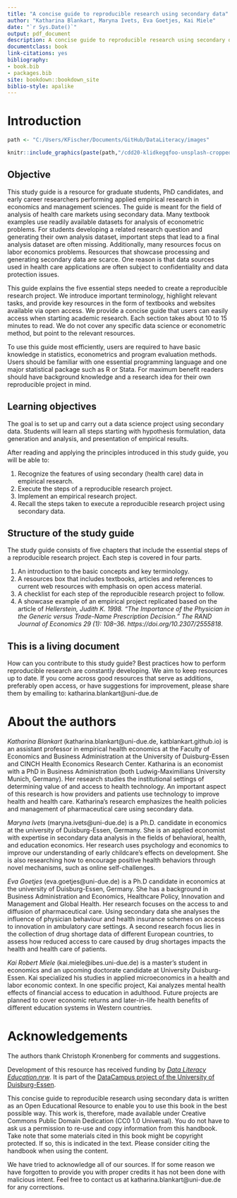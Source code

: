 ```yaml
--- 
title: "A concise guide to reproducible research using secondary data"
author: "Katharina Blankart, Maryna Ivets, Eva Goetjes, Kai Miele"
date: "`r Sys.Date()`"
output: pdf_document
description: A concise guide to reproducible research using secondary data in health economics and management
documentclass: book
link-citations: yes
bibliography:
- book.bib
- packages.bib
site: bookdown::bookdown_site
biblio-style: apalike
---
```



# Introduction {-}

```r
path <- "C:/Users/KFischer/Documents/GitHub/DataLiteracy/images"
```


```r
knitr::include_graphics(paste(path,"/cdd20-klidkegqfoo-unsplash-cropped.jpg",sep=""))
```

## Objective {-}

This study guide is a resource for graduate students, PhD candidates, and early career researchers performing applied empirical research in economics and management sciences. The guide is meant for the field of analysis of health care markets using secondary data. Many textbook examples use readily available datasets for analysis of econometric problems. For students developing a related research question and generating their own analysis dataset, important steps that lead to a final analysis dataset are often missing. Additionally, many resources focus on labor economics problems. Resources that showcase processing and generating secondary data are scarce. One reason is that data sources used in health care applications are often subject to confidentiality and data protection issues.


This guide explains the five essential steps needed to create a reproducible research project. We introduce important terminology, highlight relevant tasks, and provide key resources in the form of textbooks and websites available via open access. We provide a concise guide that users can easily access when starting academic research. Each section takes about 10 to 15 minutes to read. We do not cover any specific data science or econometric method, but point to the relevant resources.

To use this guide most efficiently, users are required to have basic knowledge in statistics, econometrics and program evaluation methods. Users should be familiar with one essential programming language and one major statistical package such as R or Stata. For maximum benefit readers should have background knowledge and a research idea for their own reproducible project in mind.

## Learning objectives {-}

The goal is to set up and carry out a data science project using secondary data. Students will learn all steps starting with hypothesis formulation, data generation and analysis, and presentation of empirical results.

After reading and applying the principles introduced in this study guide, you will be able to:

1. Recognize the features of using secondary (health care) data in empirical research.
2. Execute the steps of a reproducible research project.
3. Implement an empirical research project.
4. Recall the steps taken to execute a reproducible research project using secondary data.

## Structure of the study guide {-}

The study guide consists of five chapters that include the essential steps of a reproducible research project. Each step is covered in four parts.
  
1. An introduction to the basic concepts and key terminology. 
2. A resources box that includes textbooks, articles and references to current web resources with emphasis on open access material.
3. A checklist for each step of the reproducible research project to follow.
4. A showcase example of an empirical project replicated based on the article of *Hellerstein, Judith K. 1998. “The Importance of the Physician in the Generic versus Trade-Name Prescription Decision.” The RAND Journal of Economics 29 (1): 108–36. https://doi.org/10.2307/2555818*.


## This is a living document {-}

How can you contribute to this study guide? Best practices how to perform reproducible research are constantly developing. We aim to keep resources up to date. If you come across good resources that serve as additions, preferably open access, or have suggestions for improvement, please share them by emailing to: katharina.blankart@uni-due.de

# About the authors {-}

*Katharina Blankart* (katharina.blankart@uni-due.de, katblankart.github.io) is an assistant professor in empirical health economics at the Faculty of Economics and Business Administration at the University of Duisburg-Essen and CINCH Health Economics Research Center. Katharina is an economist with a PhD in Business Administration (both Ludwig-Maximilians University Munich, Germany). Her research studies the institutional settings of determining value of and access to health technology. An important aspect of this research is how providers and patients use technology to improve health and health care. Katharina's research emphasizes the health policies and management of pharmaceutical care using secondary data.

*Maryna Ivets* (maryna.ivets@uni-due.de) is a Ph.D. candidate in economics at the university of Duisburg-Essen, Germany. She is an applied economist with expertise in secondary data analysis in the fields of behavioral, health, and education economics. Her research uses psychology and economics to improve our understanding of early childcare’s effects on development. She is also researching how to encourage positive health behaviors through novel mechanisms, such as online self-challenges.

*Eva Goetjes* (eva.goetjes@uni-due.de) is a Ph.D candidate in economics at the university of Duisburg-Essen, Germany. She has a background in Business Administration and Economics, Healthcare Policy, Innovation and Management and Global Health. Her research focuses on the access to and diffusion of pharmaceutical care. Using secondary data she analyses the influence of physician behaviour and health insurance schemes on access to innovation in ambulatory care settings. A second research focus lies in the collection of drug shortage data of different European countries, to assess how reduced access to care caused by drug shortages impacts the health and health care of patients.    


*Kai Robert Miele* (kai.miele@ibes.uni-due.de) is a master’s student in economics and an upcoming doctorate candidate at University Duisburg-Essen. Kai specialized his studies in applied microeconomics in a health and labor economic context. In one specific project, Kai analyzes mental health effects of financial access to education in adulthood. Future projects are planned to cover economic returns and later-in-life health benefits of different education systems in Western countries.




# Acknowledgements {-}

The authors thank Christoph Kronenberg for comments and suggestions. 

Development of this resource has received funding by [*Data Literacy Education.nrw*](https://www.dh.nrw/aktuelles/ausschreibung). It is part of the [DataCampus project of the University of Duisburg-Essen](https://www.uni-due.de/ub/datacampus/index.php).

This concise guide to reproducible research using secondary data is written as an Open Educational Resource to enable you to use this book in the best possible way. This work is, therefore, made available under Creative Commons Public Domain Dedication (CC0 1.0 Universal). You do not have to ask us a permission to re-use and copy information from this handbook. Take note that some materials cited in this book might be copyright protected. If so, this is indicated in the text. Please consider citing the handbook when using the content.

We have tried to acknowledge all of our sources. If for some reason we have forgotten to provide you with proper credits it has not been done with malicious intent. Feel free to contact us at katharina.blankart@uni-due.de for any corrections.

	    	

